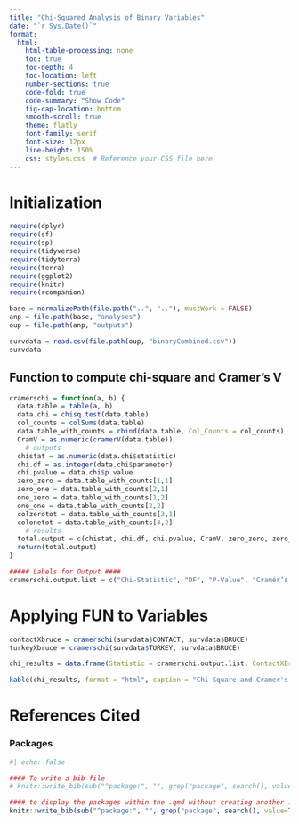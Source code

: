 ```yaml
---
title: "Chi-Squared Analysis of Binary Variables"
date: "`r Sys.Date()`"
format: 
  html:
    html-table-processing: none
    toc: true
    toc-depth: 4
    toc-location: left
    number-sections: true
    code-fold: true
    code-summary: "Show Code"
    fig-cap-location: bottom
    smooth-scroll: true
    theme: flatly
    font-family: serif
    font-size: 12px
    line-height: 150%
    css: styles.css  # Reference your CSS file here
---
```


# Initialization
```r

require(dplyr)
require(sf)
require(sp)
require(tidyverse)
require(tidyterra)
require(terra)
require(ggplot2)
require(knitr)
require(rcompanion)
```

```r

base = normalizePath(file.path("..", ".."), mustWork = FALSE)  
anp = file.path(base, "analyses")
oup = file.path(anp, "outputs")

survdata = read.csv(file.path(oup, "binaryCombined.csv"))
survdata 

```

## Function to compute chi-square and Cramer's V
```r

cramerschi = function(a, b) {
  data.table = table(a, b) 
  data.chi = chisq.test(data.table)
  col_counts = colSums(data.table)
  data.table_with_counts = rbind(data.table, Col_Counts = col_counts)
  CramV = as.numeric(cramerV(data.table))
    # outputs
  chistat = as.numeric(data.chi$statistic)
  chi.df = as.integer(data.chi$parameter)
  chi.pvalue = data.chi$p.value
  zero_zero = data.table_with_counts[1,1]
  zero_one = data.table_with_counts[2,1]
  one_zero = data.table_with_counts[1,2]
  one_one = data.table_with_counts[2,2]
  colzerotot = data.table_with_counts[3,1]
  colonetot = data.table_with_counts[3,2]
    # results
  total.output = c(chistat, chi.df, chi.pvalue, CramV, zero_zero, zero_one, one_zero, one_one, colzerotot, colonetot)
  return(total.output)
}

##### Labels for Output ####
cramerschi.output.list = c("Chi-Statistic", "DF", "P-Value", "Cramér’s V", "0-0", "0-1", "1-0", "1-1", "Col Total 0", "Col Total 1")

```

# Applying FUN to Variables 
```r

contactXbruce = cramerschi(survdata$CONTACT, survdata$BRUCE)
turkeyXbruce = cramerschi(survdata$TURKEY, survdata$BRUCE)

chi_results = data.frame(Statistic = cramerschi.output.list, ContactXBruce = contactXbruce, TurkeyXBruce = turkeyXbruce)

kable(chi_results, format = "html", caption = "Chi-Square and Cramer's V Results")

```


# References Cited
### Packages
```r
#| echo: false

#### To write a bib file
# knitr::write_bib(sub("^package:", "", grep("package", search(), value=TRUE)), file='pckg.bib')

#### to display the packages within the .qmd without creating another .bib ####
knitr::write_bib(sub("^package:", "", grep("package", search(), value=TRUE)), file='')

```
